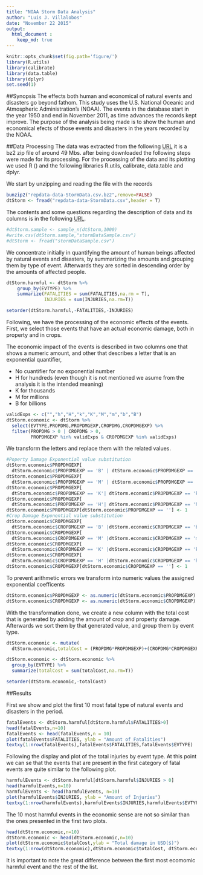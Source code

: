 ```yaml
---
title: "NOAA Storm Data Analysis"
author: "Luis J. Villalobos"
date: "November 22 2015"
output: 
  html_document :
    keep_md: true
---
```

```r
knitr::opts_chunk$set(fig.path='figure/')
library(R.utils)
library(calibrate)
library(data.table)
library(dplyr)
set.seed(1)
```
##Synopsis
The effects both human and economical of natural events and disasters go beyond fathom. This study uses the U.S. National Oceanic and Atmospheric Administration's (NOAA). The events in the database start in the year 1950 and end in November 2011, as time advances the records kept improve. The purpose of the analysis being made is to show the human and economical efects of those events and disasters in the years recorded by the NOAA.

##Data Processing
The data was extracted from the following [URL](https://d396qusza40orc.cloudfront.net/repdata%2Fdata%2FStormData.csv.bz2) it is a bz2 zip file of around 49 Mbs. after being downloaded the following steps were made for its processing. For the processing of the data and its plotting we used R () and the following libraries R.utils, calibrate, data.table and dplyr.

We start by unzipping and reading the file with the records

```r
bunzip2("repdata-data-StormData.csv.bz2",remove=FALSE)
dtStorm <- fread("repdata-data-StormData.csv",header = T)
```

The contents and some questions regarding the description of data and its columns is in the following [URL](https://d396qusza40orc.cloudfront.net/repdata%2Fpeer2_doc%2Fpd01016005curr.pdf).

```r
#dtStorm.sample <- sample_n(dtStorm,1000)
#write.csv(dtStorm.sample,"stormDataSample.csv")
#dtStorm <- fread("stormDataSample.csv")
```

We concentrate initially in quantifying the amount of human beings affected by natural events and disasters, by summarizing the amounts and grouping them by type of event. Afterwards they are sorted in descending order by the amounts of affected people.

```r

dtStorm.harmful <- dtStorm %>% 
    group_by(EVTYPE) %>% 
    summarize(FATALITIES = sum(FATALITIES,na.rm = T), 
              INJURIES = sum(INJURIES,na.rm=T)) 

setorder(dtStorm.harmful,-FATALITIES,-INJURIES)
```

Following, we have the processing of the economic effects of the events. First, we select those events that have an actual economic damage, both in property and in crops. 


The economic impact of the events is described in two columns one that shows a numeric amount, and other that describes a letter that is an exponential quantifier, 

* No cuantifier for no exponential number
* H for hundreds (even though it is not mentioned we asume from the analysis it is the intended meaning)
* K for thousands
* M for millions
* B for billions

```r
validExps <- c("","h","H","k","K","M","m","b","B")
dtStorm.economic <- dtStorm %>%
  select(EVTYPE,PROPDMG,PROPDMGEXP,CROPDMG,CROPDMGEXP) %>% 
  filter(PROPDMG > 0 | CROPDMG > 0, 
         PROPDMGEXP %in% validExps & CROPDMGEXP %in% validExps)
```

We transform the letters and replace them with the related values. 

```r
#Poperty Damage Exponential value substitution
dtStorm.economic$PROPDMGEXP[
  dtStorm.economic$PROPDMGEXP == 'B' | dtStorm.economic$PROPDMGEXP == 'b'] <- 1000000000
dtStorm.economic$PROPDMGEXP[
  dtStorm.economic$PROPDMGEXP == 'M' | dtStorm.economic$PROPDMGEXP == 'm'] <- 1000000
dtStorm.economic$PROPDMGEXP[
  dtStorm.economic$PROPDMGEXP == 'K'| dtStorm.economic$PROPDMGEXP == 'k'] <- 1000
dtStorm.economic$PROPDMGEXP[
  dtStorm.economic$PROPDMGEXP == 'H'| dtStorm.economic$PROPDMGEXP == 'h'] <- 100
dtStorm.economic$PROPDMGEXP[dtStorm.economic$PROPDMGEXP == ''] <- 1
#Crop Damage Exponential value substitution
dtStorm.economic$CROPDMGEXP[
  dtStorm.economic$CROPDMGEXP == 'B' |dtStorm.economic$CROPDMGEXP == 'b'] <- 1000000000
dtStorm.economic$CROPDMGEXP[
  dtStorm.economic$CROPDMGEXP == 'M' |dtStorm.economic$CROPDMGEXP == 'm'] <- 1000000
dtStorm.economic$CROPDMGEXP[
  dtStorm.economic$CROPDMGEXP == 'K' |dtStorm.economic$CROPDMGEXP == 'k'] <- 1000
dtStorm.economic$CROPDMGEXP[
  dtStorm.economic$CROPDMGEXP == 'H' |dtStorm.economic$CROPDMGEXP == 'h'] <- 100
dtStorm.economic$CROPDMGEXP[dtStorm.economic$CROPDMGEXP == ''] <- 1
```

To prevent arithmetic errors we transform into numeric values the assigned exponential coefficents

```r
dtStorm.economic$PROPDMGEXP <- as.numeric(dtStorm.economic$PROPDMGEXP)
dtStorm.economic$CROPDMGEXP <- as.numeric(dtStorm.economic$CROPDMGEXP)
```

With the transformation done, we create a new column with the total cost that is generated by adding the amount of crop and property damage. Afterwards we sort them by that generated value, and group them by event type.

```r
dtStorm.economic <- mutate(
  dtStorm.economic,totalCost = (PROPDMG*PROPDMGEXP)+(CROPDMG*CROPDMGEXP))

dtStorm.economic <- dtStorm.economic %>%
  group_by(EVTYPE) %>%
  summarize(totalCost = sum(totalCost,na.rm=T))

setorder(dtStorm.economic,-totalCost)
```

##Results

First we show and plot the first 10 most fatal type of natural events and disasters in the period.

```r
fatalEvents <- dtStorm.harmful[dtStorm.harmful$FATALITIES>0]
head(fatalEvents,n=10)
fatalEvents <- head(fatalEvents,n = 10)
plot(fatalEvents$FATALITIES, ylab = "Amount of Fatalities")
textxy(1:nrow(fatalEvents),fatalEvents$FATALITIES,fatalEvents$EVTYPE)
```

Following the display and plot of the total injuries by event type. At this point we can se that the events that are present in the first category of fatal events are quite similar to the following plot.

```r
harmfulEvents <- dtStorm.harmful[dtStorm.harmful$INJURIES > 0]
head(harmfulEvents,n=10)
harmfulEvents <- head(harmfulEvents, n=10)
plot(harmfulEvents$INJURIES, ylab = "Amount of Injuries")
textxy(1:nrow(harmfulEvents),harmfulEvents$INJURIES,harmfulEvents$EVTYPE)
```

The 10 most harmful events in the economic sense are not so similar than the ones presented in the first two plots. 

```r
head(dtStorm.economic,n=10)
dtStorm.economic <- head(dtStorm.economic,n=10)
plot(dtStorm.economic$totalCost,ylab = "Total damage in USD($)")
textxy(1:nrow(dtStorm.economic),dtStorm.economic$totalCost, dtStorm.economic$EVTYPE)
```

It is important to note the great difference between the first most ecomomic harmful event and the rest of the list. 

